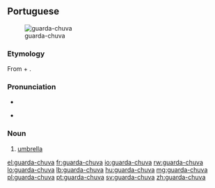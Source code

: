 ==Portuguese==
[[File:Regnhlíf.jpg|thumb|guarda-chuva]]

===Etymology===
From {{term|guardar||to guard}} + {{term|chuva||rain}}.

===Pronunciation===
* {{IPA|lang=pt|/ɡwaʀdaˈʃuva/}}
* {{a|PT}} {{IPA|/ɡwaɾðɐˈʃuvɐ/|lang=pt}}

===Noun===
{{pt-noun}}

# [[umbrella]]

[[el:guarda-chuva]]
[[fr:guarda-chuva]]
[[io:guarda-chuva]]
[[rw:guarda-chuva]]
[[lo:guarda-chuva]]
[[lb:guarda-chuva]]
[[hu:guarda-chuva]]
[[mg:guarda-chuva]]
[[pl:guarda-chuva]]
[[pt:guarda-chuva]]
[[sv:guarda-chuva]]
[[zh:guarda-chuva]]